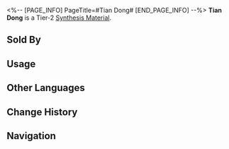 <%-- [PAGE_INFO]
PageTitle=#Tian Dong#
[END_PAGE_INFO] --%>
{{Item Infobox
|id          = 181013
|image       = Item Tian Dong.png{{subst:void|<!--$UPLOAD:<<SpriteOutput/ItemFigures/181013.png>-<Item Tian Dong.png>-<Item Icons>>-->}}
|type        = Synthesis Material
|invCategory = Other Materials
|rarity      = 2
|effect      = 
|description = Tier 2 Synthesis Material
|source1     = [[Lingling's Medicine Stand]]
|source2     = [[Calyx (Golden)]]
}}
{{Description|While plants of the Tian Dong genus typically grow on land, Tian Dong plants of Scalegorge Waterscape stand out by extensively inhabiting the coastal areas of the Lunarescent Depths. Although artificial cultivation techniques for Tian Dong have become quite prevalent, there are still many who believe in the superstition that "wild plants have stronger medicinal properties," causing significant trouble for the Pearlkeepers.<br /><br />''"Plunderers of Tian Dong, to the Shackling Prison they will go."''}}
'''Tian Dong''' is a Tier-2 [[Synthesis Material]].

==Sold By==
{{Shop Availability}}

==Usage==
{{Craft Usage}}

==Other Languages==
{{Other Languages
|en   = Tian Dong
|zhs  = 鳞渊天冬
|zht  = 鱗淵天冬
|ja   = 鱗淵天門冬
|ko   = 인연천동
|es   = Tian dong
|fr   = Asperge de cochinchine
|ru   = Спаржевый папоротник из Чешуйчатого ущелья
|th   = Tian Dong
|vi   = Lân Uyên Thiên Đông
|de   = Schuppenschlangenspargel
|id   = Tian Dong
|pt   = Tian Dong
}}

==Change History==
{{Change History|1.3}}

==Navigation==
{{Synthesis Material Navbox}}